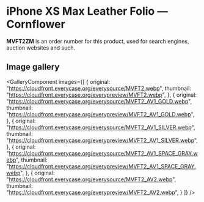 
# iPhone XS Max Leather Folio — Cornflower

<Callout type='info' emoji='👉🏻'>**MVFT2ZM** is an order number for this product, used for search engines, auction websites and such.</Callout>

## Image gallery

<GalleryComponent
    images={[
      {
        original: "https://cloudfront.everycase.org/everysource/MVFT2.webp",
        thumbnail: "https://cloudfront.everycase.org/everypreview/MVFT2.webp",
      },
      {
        original: "https://cloudfront.everycase.org/everysource/MVFT2_AV1_GOLD.webp",
        thumbnail: "https://cloudfront.everycase.org/everypreview/MVFT2_AV1_GOLD.webp",
      },
      {
        original: "https://cloudfront.everycase.org/everysource/MVFT2_AV1_SILVER.webp",
        thumbnail: "https://cloudfront.everycase.org/everypreview/MVFT2_AV1_SILVER.webp",
      },
      {
        original: "https://cloudfront.everycase.org/everysource/MVFT2_AV1_SPACE_GRAY.webp",
        thumbnail: "https://cloudfront.everycase.org/everypreview/MVFT2_AV1_SPACE_GRAY.webp",
      },
      {
        original: "https://cloudfront.everycase.org/everysource/MVFT2_AV2.webp",
        thumbnail: "https://cloudfront.everycase.org/everypreview/MVFT2_AV2.webp",
      }
    ]}
  />
